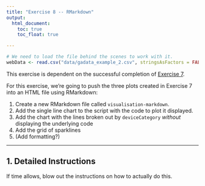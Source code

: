 ```yaml
---
title: "Exercise 8 -- RMarkdown"
output:
  html_document:
    toc: true
    toc_float: true

---
```


```r
# We need to load the file behind the scenes to work with it.
webData <- read.csv("data/gadata_example_2.csv", stringsAsFactors = FALSE)
```

This exercise is dependent on the successful completion of [Exercise 7](exercise7-visualisation.html).

For this exercise, we're going to push the three plots created in Exercise 7 into an HTML file using RMarkdown:

1. Create a new RMarkdown file called `visualisation-markdown`.
2. Add the single line chart to the script with the code to plot it displayed.
3. Add the chart with the lines broken out by `deviceCategory` _without_ displaying the underlying code
4. Add the grid of sparklines
5. (Add formatting?)

-------------

## 1. Detailed Instructions
If time allows, blow out the instructions on how to actually do this.